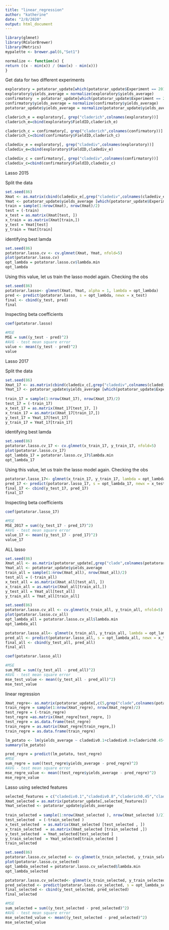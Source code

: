 ```yaml
---
title: "linear_regression"
author: "katherine"
date: "2/8/2020"
output: html_document
---
```


```r
library(glmnet)
library(RColorBrewer)
library(Metrics)
mypalette <- brewer.pal(6,"Set1")
```

```r
normalize <- function(x) {
return ((x - min(x)) / (max(x) - min(x)))
}
```

Get data for two different experiments
```r
exploratory = potatorar_update[which(potatorar_update$Experiment == 2015), ]
exploratory$yields_average = normalize(exploratory$yields_average)
confirmatory  = potatorar_update[which(potatorar_update$Experiment == 2017), ]
confirmatory$yields_average = normalize(confirmatory$yields_average)
potatorar_update$yields_average = normalize(potatorar_update$yields_average)
```

```r
claderich_e = exploratory[, grep("claderich",colnames(exploratory))]
claderich_e=cbind(exploratory$FieldID,claderich_e)

claderich_c = confirmatory[, grep("claderich",colnames(confirmatory))]
claderich_c=cbind(confirmatory$FieldID,claderich_c)

cladediv_e = exploratory[, grep("cladediv",colnames(exploratory))]
cladediv_e=cbind(exploratory$FieldID,cladediv_e)

cladediv_c = confirmatory[, grep("cladediv",colnames(confirmatory))]
cladediv_c=cbind(confirmatory$FieldID,cladediv_c)
```

Lasso 2015

Split the data
```r
set.seed(86)
Xmat <- as.matrix(cbind(cladediv_e[,grep("cladediv",colnames(cladediv_e))],                            claderich_e[,grep("claderich",colnames(claderich_e))]))
Ymat <- potatorar_update$yields_average [which(potatorar_update$Experiment == 2015)]
train = sample(1:nrow(Xmat), nrow(Xmat)/2)
test = (-train)
x_test = as.matrix(Xmat[test, ])
x_train = as.matrix(Xmat[train,])
y_test = Ymat[test]
y_train = Ymat[train]
```

identifying best lamda
```r
set.seed(86)
potatorar.lasso.cv <- cv.glmnet(Xmat, Ymat, nfold=5)
plot(potatorar.lasso.cv)
opt_lambda = potatorar.lasso.cv$lambda.min
opt_lambda
```

Using this value, let us train the lasso model again.
Checking the obs
```r
set.seed(86)
potatorar.lasso<- glmnet(Xmat, Ymat, alpha = 1, lambda = opt_lambda)
pred <- predict(potatorar.lasso, s = opt_lambda, newx = x_test)
final <- cbind(y_test, pred)
final
```

Inspecting beta coefficients
```r
coef(potatorar.lasso)
```

```r
#MSE
MSE = sum((y_test - pred)^2)
#AVG - test mean square error
value <- mean((y_test - pred)^2)
value
```



Lasso 2017

Split the data
```r
set.seed(86)
Xmat_17 <- as.matrix(cbind(cladediv_c[,grep("cladediv",colnames(cladediv_c))],                            claderich_c[,grep("claderich",colnames(claderich_c))]))
Ymat_17 <- potatorar_update$yields_average [which(potatorar_update$Experiment == 2017)]
                  
train_17 = sample(1:nrow(Xmat_17), nrow(Xmat_17)/2)
test_17 = (-train_17)
x_test_17 = as.matrix(Xmat_17[test_17, ])
x_train_17 = as.matrix(Xmat_17[train_17,])
y_test_17 = Ymat_17[test_17]
y_train_17 = Ymat_17[train_17]
```

identifying best lamda
```r
set.seed(86)
potatorar.lasso.cv_17 <- cv.glmnet(x_train_17, y_train_17, nfold=5)
plot(potatorar.lasso.cv_17)
opt_lambda_17 = potatorar.lasso.cv_17$lambda.min
opt_lambda_17
```

Using this value, let us train the lasso model again.
Checking the obs
```r
potatorar.lasso_17<- glmnet(x_train_17, y_train_17, lambda = opt_lambda_17)
pred_17 <- predict(potatorar.lasso_17, s = opt_lambda_17, newx = x_test_17)
final_17 <- cbind(y_test_17, pred_17)
final_17
```

Inspecting beta coefficients
```r
coef(potatorar.lasso_17)
```
```r
#MSE
MSE_2017 = sum((y_test_17 - pred_17)^2)
#AVG - test mean square error
value_17 <- mean((y_test_17 - pred_17)^2)
value_17
```

ALL lasso

```r
set.seed(86)
Xmat_all <- as.matrix(potatorar_update[,grep("clade",colnames(potatorar_update))])
Ymat_all <- potatorar_update$yields_average 
train_all = sample(1:nrow(Xmat_all), nrow(Xmat_all)/2)
test_all = (-train_all)
x_test_all = as.matrix(Xmat_all[test_all, ])
x_train_all = as.matrix(Xmat_all[train_all,])
y_test_all = Ymat_all[test_all]
y_train_all = Ymat_all[train_all]
```

```r
set.seed(86)
potatorar.lasso.cv_all <- cv.glmnet(x_train_all, y_train_all, nfold=5)
plot(potatorar.lasso.cv_all)
opt_lambda_all = potatorar.lasso.cv_all$lambda.min
opt_lambda_all
```

```r
potatorar.lasso_all<- glmnet(x_train_all, y_train_all, lambda = opt_lambda_all)
pred_all <- predict(potatorar.lasso_all, s = opt_lambda_all, newx = x_test_all)
final_all <- cbind(y_test_all, pred_all)
final_all
```

```r
coef(potatorar.lasso_all)
```

```r
#MSE
sum_MSE = sum((y_test_all - pred_all)^2)
#AVG - test mean square error
mse_test_value <- mean((y_test_all - pred_all)^2)
mse_test_value
```


linear regression
```r
Xmat_regre<- as.matrix(potatorar_update[,c(5,grep("clade",colnames(potatorar_update)))])
train_regre = sample(1:nrow(Xmat_regre), nrow(Xmat_regre)/2)
test_regre = (-train_regre)
test_regre =as.matrix(Xmat_regre[test_regre, ])
test_regre = as.data.frame(test_regre)
train_regre = as.matrix(Xmat_regre[train_regre,])
train_regre = as.data.frame(train_regre)
```

```r
lm_potato <- lm(yields_average ~ cladediv0.1+cladediv0.8+claderich0.45+cladediv0.25+claderich0.2+cladediv0.3+cladediv0.45, data=train_regre)
summary(lm_potato)
```


```r
pred_regre = predict(lm_potato, test_regre)
#MSE
sum_regre = sum((test_regre$yields_average - pred_regre)^2)
#AVG - test mean square error
mse_regre_value <- mean((test_regre$yields_average - pred_regre)^2)
mse_regre_value
```

Lasso using selected features
```r
selected_features = c("cladediv0.1","cladediv0.8","claderich0.45","cladediv0.25","claderich0.2","cladediv0.3","cladediv0.45")
Xmat_selected = as.matrix(potatorar_update[,selected_features])
Ymat_selected <- potatorar_update$yields_average
                  
train_selected = sample(1:nrow(Xmat_selected ), nrow(Xmat_selected )/2)
test_selected  = (-train_selected )
x_test_selected  = as.matrix(Xmat_selected [test_selected , ])
x_train_selected  = as.matrix(Xmat_selected [train_selected ,])
y_test_selected  = Ymat_selected[test_selected ]
y_train_selected  = Ymat_selected[train_selected ]
train_selected
```

```r
set.seed(86)
potatorar.lasso.cv_selected <- cv.glmnet(x_train_selected, y_train_selected, nfold=5)
plot(potatorar.lasso.cv_selected)
opt_lambda_selected = potatorar.lasso.cv_selected$lambda.min
opt_lambda_selected
```

```r
potatorar.lasso.cv_selected<- glmnet(x_train_selected, y_train_selected, lambda = opt_lambda_selected)
pred_selected <- predict(potatorar.lasso.cv_selected, s = opt_lambda_selected, newx = x_test_selected)
final_selected <- cbind(y_test_selected, pred_selected)
final_selected
```
```r
#MSE
sum_selected = sum((y_test_selected - pred_selected)^2)
#AVG - test mean square error
mse_selected_value <- mean((y_test_selected - pred_selected)^2)
mse_selected_value
```
